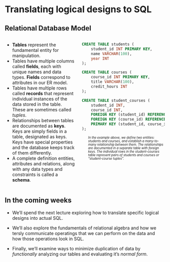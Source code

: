 
# Translating logical designs to SQL

## Relational Database Model

:::: {.columns}
::: {.column}

* **Tables** represent the fundamental entity for manipulation.
* Tables have multiple columns called **fields**, each with unique names and data types. **Fields** correspond to attributes in our ER model.
* Tables have multiple rows called **records** that represent individual instances of the data stored in the table. These are sometimes called *tuples*.
* Relationships between tables are documented as **keys**. Keys are simply fields in a table, designated as keys. Keys have special properties and the database keeps track of them differently.
* A complete definition entities, attributes and relations, along with any data types and constraints is called a **schema**.

:::
::: {.column}

```sql
CREATE TABLE students (
    student_id INT PRIMARY KEY,
    name VARCHAR(100),
    year INT
);

CREATE TABLE courses (
    course_id INT PRIMARY KEY,
    title VARCHAR(100),
    credit_hours INT
);

CREATE TABLE student_courses (
    student_id INT,
    course_id INT,
    FOREIGN KEY (student_id) REFERENCES students(student_id),
    FOREIGN KEY (course_id) REFERENCES courses(course_id),
    PRIMARY KEY (student_id, course_id)
);

```

::: {style="font-size:0.70em;font-style:italic;padding-left:20px;margin-top:10px"}
In the example above, we define two entities: students and courses, and
establish a many-to-many relationship between them.  The relationships
are documented in a separate table with foreign keys.  The individual rows
in the student-courses table represent pairs of students and courses or "student-course tuples".
:::

:::
::::

## In the coming weeks

* We'll spend the next lecture exploring how to translate specific
logical designs into actual SQL.

* We'll also explore the fundamentals of relational algebra and how
we tersly communicate operatings that we can perform on the data and how those
operations look in SQL.

* Finally, we'll examine ways to minimize duplication of data by *functionally* analyzing 
our tables and evaluating it's *normal form*.


